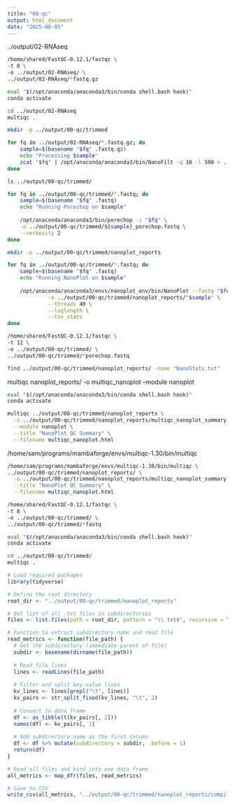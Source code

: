 ```yaml
---
title: "00-qc"
output: html_document
date: "2025-08-05"
---
```


../output/02-RNAseq


```bash
/home/shared/FastQC-0.12.1/fastqc \
-t 8 \
-o ../output/02-RNAseq/ \
../output/02-RNAseq/*fastq.gz
```


```bash
eval "$(/opt/anaconda/anaconda3/bin/conda shell.bash hook)"
conda activate

cd ../output/02-RNAseq
multiqc .
```

```bash
mkdir -p ../output/00-qc/trimmed

for fq in ../output/02-RNAseq/*.fastq.gz; do
    sample=$(basename "$fq" .fastq.gz)
    echo "Processing $sample"
    zcat "$fq" | /opt/anaconda/anaconda3/bin/NanoFilt -q 10 -l 500 > ../output/00-qc/trimmed/${sample}_clean.fastq
done
```
```bash
ls ../output/00-qc/trimmed/
```

```bash

for fq in ../output/00-qc/trimmed/*.fastq; do
    sample=$(basename "$fq" .fastq)
    echo "Running Porechop on $sample"
    
    /opt/anaconda/anaconda3/bin/porechop -i "$fq" \
    -o ../output/00-qc/trimmed/${sample}_porechop.fastq \
    --verbosity 2
done
```


```bash

mkdir -p ../output/00-qc/trimmed/nanoplot_reports

for fq in ../output/00-qc/trimmed/*.fastq; do
    sample=$(basename "$fq" .fastq)
    echo "Running NanoPlot on $sample"
    
    /opt/anaconda/anaconda3/envs/nanoplot_env/bin/NanoPlot --fastq "$fq" \
             -o ../output/00-qc/trimmed/nanoplot_reports/"$sample" \
             --threads 40 \
             --loglength \
             --tsv_stats
done

```


```bash
/home/shared/FastQC-0.12.1/fastqc \
-t 12 \
-o ../output/00-qc/trimmed/ \
../output/00-qc/trimmed/*porechop.fastq
```

```bash
find ../output/00-qc/trimmed/nanoplot_reports/ -name "NanoStats.txt"
```

multiqc nanoplot_reports/ -o multiqc_nanoplot --module nanoplot

```bash
eval "$(/opt/anaconda/anaconda3/bin/conda shell.bash hook)"
conda activate

multiqc ../output/00-qc/trimmed/nanoplot_reports \
  -o ../output/00-qc/trimmed/nanoplot_reports/multiqc_nanoplot_summary \
  --module nanoplot \
  --title "NanoPlot QC Summary" \
  --filename multiqc_nanoplot.html


```

/home/sam/programs/mambaforge/envs/multiqc-1.30/bin/multiqc





```bash
/home/sam/programs/mambaforge/envs/multiqc-1.30/bin/multiqc \
../output/00-qc/trimmed/nanoplot_reports/ \
  -o ../output/00-qc/trimmed/nanoplot_reports/multiqc_nanoplot_summary \
  --title "NanoPlot QC Summary" \
  --filename multiqc_nanoplot.html


```



```bash
/home/shared/FastQC-0.12.1/fastqc \
-t 8 \
-o ../output/00-qc/trimmed/ \
../output/00-qc/trimmed/*fastq
```



```bash
eval "$(/opt/anaconda/anaconda3/bin/conda shell.bash hook)"
conda activate

cd ../output/00-qc/trimmed/
multiqc .
```
```r
# Load required packages
library(tidyverse)

# Define the root directory
root_dir <- "../output/00-qc/trimmed/nanoplot_reports"

# Get list of all .txt files in subdirectories
files <- list.files(path = root_dir, pattern = "\\.txt$", recursive = TRUE, full.names = TRUE)

# Function to extract subdirectory name and read file
read_metrics <- function(file_path) {
  # Get the subdirectory (immediate parent of file)
  subdir <- basename(dirname(file_path))
  
  # Read file lines
  lines <- readLines(file_path)
  
  # Filter and split key-value lines
  kv_lines <- lines[grepl("\t", lines)]
  kv_pairs <- str_split_fixed(kv_lines, "\t", 2)
  
  # Convert to data frame
  df <- as_tibble(t(kv_pairs[, 2]))
  names(df) <- kv_pairs[, 1]
  
  # Add subdirectory name as the first column
  df <- df %>% mutate(subdirectory = subdir, .before = 1)
  return(df)
}

# Read all files and bind into one data frame
all_metrics <- map_dfr(files, read_metrics)

# Save to CSV
write_csv(all_metrics, "../output/00-qc/trimmed/nanoplot_reports/compiled_metrics_by_subdir.csv")
```

